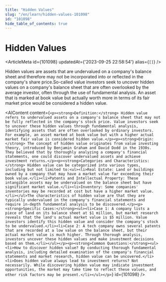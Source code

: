 ```yaml
---
title: "Hidden Values"
slug: "/en/learn/hidden-values-101098"
id: "101098"
hide_table_of_contents: true
---
```



# Hidden Values

<ArticleMeta id={101098} updatedAt={'2023-09-25 22:58:54'} alias={`[]`} />
<div className='border-solid border-b border-t-0 my-4 border-[var(--ifm-color-gray-300)]' />

Hidden values are assets that are undervalued on a company's balance sheet and therefore may not be incorporated into or reflected in the company's share price.So-called value investors seek to uncover hidden values on a company's balance sheet that are often overlooked by the average investor, often through the use of fundamental analysis. An asset that is marked at book value but actually worth more in terms of its fair market price would be considered a hidden value.

<AIContent content={`<p><strong>Definition:</strong> Hidden value refers to undervalued assets on a company's balance sheet that may not be fully reflected in the company's stock price. Value investors seek to uncover these hidden values through fundamental analysis, identifying assets that are often overlooked by ordinary investors. For example, an asset marked at book value but with a higher actual market fair value is considered hidden value.</p><p><strong>Origin:</strong> The concept of hidden value originates from value investing theory, introduced by Benjamin Graham and David Dodd in the 1930s. They believed that by thoroughly analyzing a company's financial statements, one could discover undervalued assets and achieve investment returns.</p><p><strong>Categories and Characteristics:</strong> Hidden value can be categorized into various types, including but not limited to:<ul><li>Real Estate: Land or buildings owned by a company that may have a market value far exceeding their book value.</li><li>Patents and Intellectual Property: These intangible assets may be undervalued on the balance sheet but have significant market value.</li><li>Inventory: Some companies' inventories may be recorded at cost but have a higher market value.</li></ul>The characteristics of hidden value are that they are typically undervalued in the company's financial statements and require in-depth fundamental analysis to be discovered.</p><p><strong>Specific Cases:</strong><ul><li>Case 1: A company lists a piece of land on its balance sheet at $1 million, but market research reveals that the land's actual market value is $5 million. Value investors identify this hidden value and consider the company's stock to be undervalued.</li><li>Case 2: A tech company owns several patents that are recorded at a low value on the balance sheet, but their actual market value is much higher. Through thorough analysis, investors uncover these hidden values and make investment decisions based on them.</li></ul></p><p><strong>Common Questions:</strong><ul><li>How to discover hidden value? By conducting thorough fundamental analysis, including detailed examination of the company's financial statements and market research, hidden value can be uncovered.</li><li>Does hidden value always lead to investment returns? Not necessarily. While discovering hidden value may indicate investment opportunities, the market may take time to reflect these values, and other risk factors may be present.</li></ul></p>`} id={101098} />
